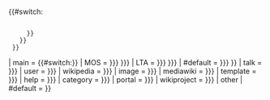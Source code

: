{{#switch:
  {{lc:               <!--Lower case the result-->
    <!--If no or empty "demospace" parameter then detect namespace-->
    {{#if:{{{demospace|}}} 
    | {{{demospace}}}
    | {{#ifeq:{{NAMESPACE}}|{{ns:0}}
      | main
      | {{#ifeq:{{NAMESPACE}}|{{TALKSPACE}}
        | talk
        | {{NAMESPACE}} 
        }}
      }} 
    }}
  }}
| main      = {{#switch:{{str mid|{{FULLPAGENAME}}||{{#expr:abs({{str find|{{FULLPAGENAME}}|:}})-1}}}}<!--
---->| MOS = {{{pseudo| {{{mos| {{{other|}}} }}} }}}<!--
---->| LTA = {{{pseudo| {{{lta| {{{other|}}} }}} }}}<!--
---->| #default = {{{main| {{{other|}}} }}} }}
| talk      = {{{talk| {{{other|}}} }}}
| user      = {{{user| {{{other|}}} }}}
| wikipedia = {{{wikipedia| {{{other|}}} }}}
| image     = {{{image| {{{other|}}} }}}
| mediawiki = {{{mediawiki| {{{other|}}} }}}
| template  = {{{template| {{{other|}}} }}}
| help      = {{{help| {{{other|}}} }}}
| category  = {{{category| {{{other|}}} }}}
| portal    = {{{portal| {{{other|}}} }}}
| wikiproject = {{{wikiproject| {{{other|}}} }}}
| other
| #default  = {{{other|}}}
}}<!--End switch--><noinclude>{{documentation}}
<!-- Add categories to the /doc subpage, and interwikis to Wikidata. -->
</noinclude>
